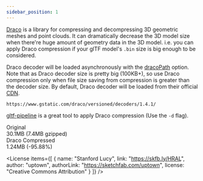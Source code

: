 ```yaml
---
sidebar_position: 1
---
```



[Draco](https://google.github.io/draco/) is a library for compressing and decompressing 3D geometric meshes and point clouds.
It can dramatically decrease the 3D model size when there're huge amount of geometry data in the 3D model.
i.e. you can apply Draco compression if your glTF model's `.bin` size is big enough to be considered.

Draco decoder will be loaded asynchronously with the [dracoPath](/docs/options/model/dracoPath) option.
Note that as Draco decoder size is pretty big (100KB+), so use Draco compression only when file size saving from compression is greater than the decoder size.
By default, Draco decoder will be loaded from their official [CDN](https://www.gstatic.com/draco/versioned/decoders/1.4.1/).

```
https://www.gstatic.com/draco/versioned/decoders/1.4.1/
```

[gltf-pipeline](https://github.com/CesiumGS/gltf-pipeline) is a great tool to apply Draco compression (Use the `-d` flag).

<div className="columns">
  <div className="column">
    <div className="title">Original</div>
    <div className="subtitle">30.1MB (7.4MB gzipped)</div>
    <View3D
      src="/egjs-view3d/model/lucy.glb"
      poster="/egjs-view3d/poster/lucy.png"
      clickToLoad
      showExampleCode />
  </div>
  <div className="column">
    <div className="title">Draco Compressed</div>
    <div className="subtitle">1.24MB (-95.88%)</div>
    <View3D
      src="/egjs-view3d/model/draco/lucy.glb"
      poster="/egjs-view3d/poster/lucy.png"
      clickToLoad
      showExampleCode />
  </div>
</div>

<License items={[
  {
    name: "Stanford Lucy",
    link: "https://skfb.ly/HRAL",
    author: "uptown",
    authorLink: "https://sketchfab.com/uptown",
    license: "Creative Commons Attribution"
  }
]} />
